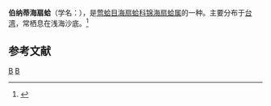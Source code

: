 {{Speciesbox 
| taxon = Chlamys bernardi
| binomial_authority = (Reeve, 1851)
}}
'''伯纳蒂海扇蛤'''（学名：''{{lang|la|Chlamys bernardi}}''），是[[莺蛤目|莺蛤目]][[海扇蛤科|海扇蛤科]][[锦海扇蛤属|锦海扇蛤属]]的一种。主要分布于[[台湾|台湾]]，常栖息在浅海沙底。<ref>{{cite web|url=http://shell.sinica.edu.tw/chinese/shellbase_detail.php?science_no=3297|title=国际贝库：伯纳蒂海扇蛤|publisher=台湾贝类资料库|accessdate=2009-08-11|archive-date=2016-03-04|archive-url=https://web.archive.org/web/20160304092226/http://shell.sinica.edu.tw/chinese/shellbase_detail.php?science_no=3297|dead-url=no}}</ref>

== 参考文献 ==
{{reflist|2}}
{{taxonbar}}
[[Category:锦海扇蛤属|B]]
[[Category:_1851年描述的动物|B]]